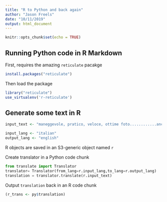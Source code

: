 ```yaml
---
title: "R to Python and back again"
author: "Jason Freels"
date: "10/11/2019"
output: html_document
---
```


```r
knitr::opts_chunk$set(echo = TRUE)
```

## Running Python code in R Markdown

First, requires the amazing `reticulate` pacakge

```r
install.packages("reticulate")
```

Then load the package

```r
library("reticulate")
use_virtualenv('r-reticulate')
```

## Generate some text in R

```r
input_text <- "maneggevole, pratico, veloce, ottime foto............ancora Ã¨ in fase di prova ma il telefono non ha nulla da invidiare a case piÃ¹ blasonate e ad un costo veramente vantaggioso"

input_lang <- "italian"
output_lang <- "english"
```

R objects are saved in an S3-generic object named `r`

Create translator in a Python code chunk

```python
from translate import Translator
translator= Translator(from_lang=r.input_lang,to_lang=r.output_lang)
translation = translator.translate(r.input_text)
```

Output `translation` back in an R code chunk

```r
(r_trans <- py$translation)
```
